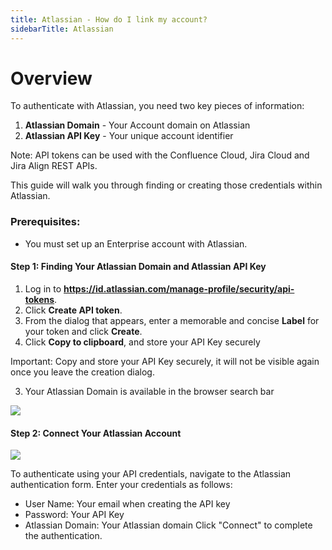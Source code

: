 ```yaml
---
title: Atlassian - How do I link my account?
sidebarTitle: Atlassian
---
```



# Overview

To authenticate with Atlassian, you need two key pieces of information:
1. **Atlassian Domain** - Your Account domain on Atlassian
2. **Atlassian API Key** - Your unique account identifier

Note: API tokens can be used with the Confluence Cloud, Jira Cloud and Jira Align REST APIs.


This guide will walk you through finding or creating those credentials within Atlassian.


### Prerequisites:

- You must set up an Enterprise account with Atlassian.


#### Step 1: Finding Your Atlassian Domain and Atlassian API Key
1. Log in to **https://id.atlassian.com/manage-profile/security/api-tokens**.
2. Click **Create API token**.
3. From the dialog that appears, enter a memorable and concise **Label** for your token and click **Create**.
4. Click **Copy to clipboard**, and store your API Key securely


Important: Copy and store your API Key securely, it will not be visible again once you leave the creation dialog.


3. Your Atlassian Domain is available in the browser search bar

<img src="/integrations/all/Atlassian/nango-Atlassian-1.png" />


#### Step 2: Connect Your Atlassian Account

<img src="/integrations/all/Atlassian/nango_connect_ui.png" />

To authenticate using your API credentials, navigate to the Atlassian authentication form.
Enter your credentials as follows:
- User Name: Your email when creating the API key
- Password: Your API Key
- Atlassian Domain: Your Atlassian domain
Click "Connect" to complete the authentication.
